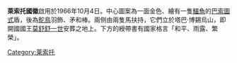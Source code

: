 {{Infobox coat of arms
|name             = 莱索托王国国徽
|image            = Coat of arms of Lesotho.svg
|image_width      = 250
|middle           = Coat of arms of Lesotho (1966-2006).svg
|middle_width     = 150
|middle_caption   = 1966-2006版本的国徽
|lesser           = 
|lesser_alt       = 
|lesser_width     = 
|lesser_caption   = 
|armiger          = [[莱齐耶三世|莱齐耶三世]]
|year_adopted     = 1968年10月4日
|crest            = 
|torse            = 
|shield           = 
|supporters       = 
|compartment      = 
|motto            =「和平、雨露、繁榮」<br> '''Khotso, Pula, Nala''' <br> "Peace, Rain, Prosperity"
|orders           = 
|other_elements   = 后面的铭牌，一聚伞圆锥花序的鸵鸟羽毛竖立，带刺的长矛和圆头棒每圣安德鲁十字。
}}
'''萊索托國徽'''啟用於1966年10月4日。中心圖案為一面金色、繪有一隻[[鱷魚|鱷魚]]的[[巴索圖人|巴索圖式]]盾，後為[[鴕鳥|鴕鳥]]羽飾、矛和棒。兩侧由兩隻馬扶持，它們立於塔巴·博錫烏山，即開國國王[[莫舒舒一世|莫舒舒一世]]安葬之地上。下方的綬帶書有國家格言「和平、雨露、繁榮」。

{{非洲题目|国徽}}

[[Category:莱索托|Category:莱索托]]